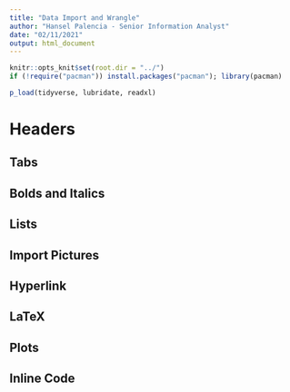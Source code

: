 ```yaml
---
title: "Data Import and Wrangle"
author: "Hansel Palencia - Senior Information Analyst"
date: "02/11/2021"
output: html_document
---
```



```r
knitr::opts_knit$set(root.dir = "../")
if (!require("pacman")) install.packages("pacman"); library(pacman)

p_load(tidyverse, lubridate, readxl)


```


# Headers

## Tabs {.tabset}

## Bolds and Italics

## Lists

## Import Pictures

## Hyperlink  

## LaTeX
  
## Plots

## Inline Code















